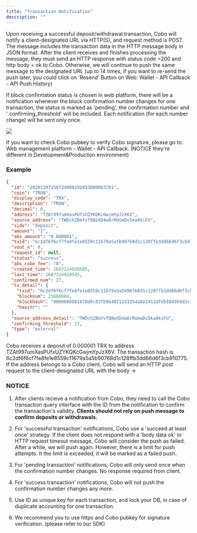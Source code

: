 ```yaml
---
title: "Transaction Notification"
description: ""
---
```


Upon receiving a successful deposit/withdrawal transaction, Cobo will notify a client-designated URL via HTTP(S), and request method is POST. The
message includes the transaction data in the HTTP message body in JSON format. After the client receives and finishes
processing the message, they must send an HTTP response with status code =200 and http body = ok to Cobo. Otherwise,
we will continue to push the same message to the designated URL (up to 14 times, if you want to re-send the push later,
you could click on 'Resend' Button on Web: Wallet - API Callback - API Push History)

If block confirmation status is chosen in web platform, there will be a notification whenever the block confirmation
number changes for one transaction, the status is marked as 'pending', the confirmation number and '
confirming_threshold' will be included. Each notification (for each number change) will be sent only once.

<img src="/images/pendingpushEN.png" />


If you want to check Cobo pubkey to verify Cobo signature, please go to: Web management platform - Wallet - API
Callback. (NOTICE they're different in Development&Production environment)

### Example

```json
{
  "id": "20201207150724000192033000003701",
  "coin": "TRON",
  "display_code": "TRX",
  "description": "TRON",
  "decimal": 6,
  "address": "TZAt997umXasPUfxUZYKQKcGwjmYpJzX6V",
  "source_address": "TWDchZBmYvTQBeXD4w8rRUowDv5ka8kiFU",
  "side": "deposit",
  "amount": "1",
  "abs_amount": "0.000001",
  "txid": "6c2df6f6cf7fe8fe1e8559c11679a5a5b90768d1c128ffb3dd66d6f3cb910775",
  "vout_n": 0,
  "request_id": null,
  "status": "success",
  "abs_cobo_fee": "0",
  "created_time": 1607324928585,
  "last_time": 1607324928585,
  "confirmed_num": 27,
  "tx_detail": {
    "txid": "6c2df6f6cf7fe8fe1e8559c11679a5a5b90768d1c128ffb3dd66d6f3cb910775",
    "blocknum": 25660684,
    "blockhash": "0000000001878d0c83fb9640712d3354a0a1912dfd5884959d3c1a16b6f62e1c",
    "hexstr": ""
  },
  "source_address_detail": "TWDchZBmYvTQBeXD4w8rRUowDv5ka8kiFU",
  "confirming_threshold": 27,
  "type": "external"
}
```
Cobo receives a deposit of 0.000001 TRX to address TZAt997umXasPUfxUZYKQKcGwjmYpJzX6V. The transaction hash is
6c2df6f6cf7fe8fe1e8559c11679a5a5b90768d1c128ffb3dd66d6f3cb910775. If the address belongs to a Cobo client, Cobo will
send an HTTP post request to the client-designated URL with the body ->

### NOTICE

1. After clients receive a notification from Cobo, they need to call the Cobo transaction query interface with the ID
   from the notification to confirm the transaction's validity. **Clients should not rely on push message to confirm
   deposits or withdrawals.**

2. For 'successful transaction' notifications, Cobo use a 'succeed at least once' strategy. If the client does not
   respond with a 'body data ok' or HTTP request timeout message, Cobo will consider the push as failed. After a while,
   we will push again. However, there is a limit for push attempts. It the limit is exceeded, it will be marked as a
   failed push.

3. For 'pending transaction' notifications, Cobo will only send once when the confirmation number changes. No response
   required from client.

4. For 'success transaction' notifications, Cobo will not push the confirmation number changes any more.

5. Use ID as unique key for each transaction, and lock your DB, in case of duplicate accounting for one transaction.

6. We recommend you to use https and Cobo pubkey for signature verification. (please refer to our SDK)
